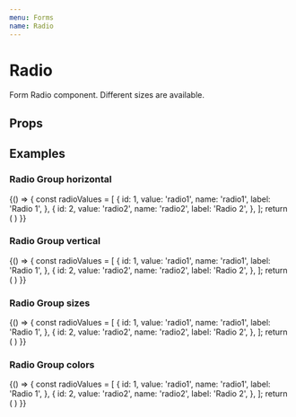 ```yaml
---
menu: Forms
name: Radio
---
```



# Radio

Form Radio component. Different sizes are available.

## Props

<PropsTable of={Radio} />

## Examples

### Radio Group horizontal
<Playground>
  {() => {
    const radioValues = [
      {
        id: 1,
        value: 'radio1',
        name: 'radio1',
        label: 'Radio 1',
      },
      {
        id: 2,
        value: 'radio2',
        name: 'radio2',
        label: 'Radio 2',
      },
    ];
    return (
      <RadioGroup horizontal name="radio" id="radio" choices={radioValues} />
    )
  }}
</Playground>

### Radio Group vertical
<Playground>
  {() => {
    const radioValues = [
      {
        id: 1,
        value: 'radio1',
        name: 'radio1',
        label: 'Radio 1',
      },
      {
        id: 2,
        value: 'radio2',
        name: 'radio2',
        label: 'Radio 2',
      },
    ];
    return (
      <RadioGroup name="radio" id="radio" choices={radioValues} />
    )
  }}
</Playground>

### Radio Group sizes
<Playground>
  {() => {
    const radioValues = [
      {
        id: 1,
        value: 'radio1',
        name: 'radio1',
        label: 'Radio 1',
      },
      {
        id: 2,
        value: 'radio2',
        name: 'radio2',
        label: 'Radio 2',
      },
    ];
    return (
      <React.Fragment>
        <RadioGroup size="xs" name="radio" id="radio" choices={radioValues} />
        <RadioGroup size="sm" name="radio" id="radio" choices={radioValues} />
        <RadioGroup size="md" name="radio" id="radio" choices={radioValues} />
        <RadioGroup size="lg" name="radio" id="radio" choices={radioValues} />
        <RadioGroup size="xl" name="radio" id="radio" choices={radioValues} />
      </React.Fragment>
    )
  }}
</Playground>

### Radio Group colors
<Playground>
  {() => {
    const radioValues = [
      {
        id: 1,
        value: 'radio1',
        name: 'radio1',
        label: 'Radio 1',
      },
      {
        id: 2,
        value: 'radio2',
        name: 'radio2',
        label: 'Radio 2',
      },
    ];
    return (
      <RadioGroup variant="red" name="radio" id="radio" choices={radioValues} />
    )
  }}
</Playground>
